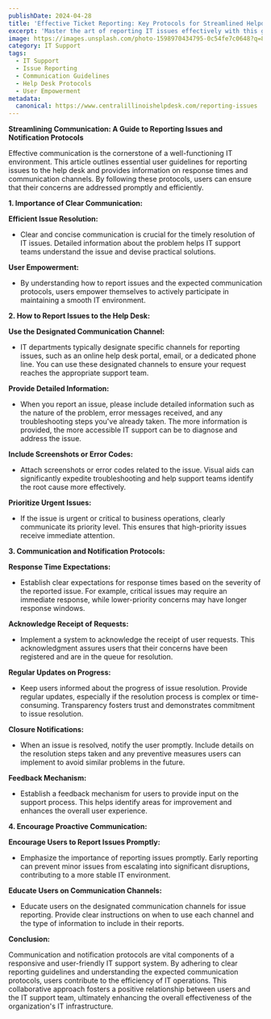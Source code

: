 ```yaml
---
publishDate: 2024-04-28
title: 'Effective Ticket Reporting: Key Protocols for Streamlined Helpdesk Support'
excerpt: 'Master the art of reporting IT issues effectively with this guide, outlining crucial reporting guidelines and communication protocols. Learn how to ensure swift responses and efficient problem resolution in any IT environment.'
image: https://images.unsplash.com/photo-1598970434795-0c54fe7c0648?q=80&w=2370&auto=format&fit=crop&ixlib=rb-4.0.3&ixid=M3wxMjA3fDB8MHxwaG90by1wYWdlfHx8fGVufDB8fHx8fA%3D%3D
category: IT Support
tags:
  - IT Support
  - Issue Reporting
  - Communication Guidelines
  - Help Desk Protocols
  - User Empowerment
metadata:
  canonical: https://www.centralillinoishelpdesk.com/reporting-issues
---
```


**Streamlining Communication: A Guide to Reporting Issues and Notification Protocols**

Effective communication is the cornerstone of a well-functioning IT environment. This article outlines essential user guidelines for reporting issues to the help desk and provides information on response times and communication channels. By following these protocols, users can ensure that their concerns are addressed promptly and efficiently.

**1. Importance of Clear Communication:**

**Efficient Issue Resolution:**

- Clear and concise communication is crucial for the timely resolution of IT issues. Detailed information about the problem helps IT support teams understand the issue and devise practical solutions.

**User Empowerment:**

- By understanding how to report issues and the expected communication protocols, users empower themselves to actively participate in maintaining a smooth IT environment.

**2. How to Report Issues to the Help Desk:**

**Use the Designated Communication Channel:**

- IT departments typically designate specific channels for reporting issues, such as an online help desk portal, email, or a dedicated phone line. You can use these designated channels to ensure your request reaches the appropriate support team.

**Provide Detailed Information:**

- When you report an issue, please include detailed information such as the nature of the problem, error messages received, and any troubleshooting steps you've already taken. The more information is provided, the more accessible IT support can be to diagnose and address the issue.

**Include Screenshots or Error Codes:**

- Attach screenshots or error codes related to the issue. Visual aids can significantly expedite troubleshooting and help support teams identify the root cause more effectively.

**Prioritize Urgent Issues:**

- If the issue is urgent or critical to business operations, clearly communicate its priority level. This ensures that high-priority issues receive immediate attention.

**3. Communication and Notification Protocols:**

**Response Time Expectations:**

- Establish clear expectations for response times based on the severity of the reported issue. For example, critical issues may require an immediate response, while lower-priority concerns may have longer response windows.

**Acknowledge Receipt of Requests:**

- Implement a system to acknowledge the receipt of user requests. This acknowledgment assures users that their concerns have been registered and are in the queue for resolution.

**Regular Updates on Progress:**

- Keep users informed about the progress of issue resolution. Provide regular updates, especially if the resolution process is complex or time-consuming. Transparency fosters trust and demonstrates commitment to issue resolution.

**Closure Notifications:**

- When an issue is resolved, notify the user promptly. Include details on the resolution steps taken and any preventive measures users can implement to avoid similar problems in the future.

**Feedback Mechanism:**

- Establish a feedback mechanism for users to provide input on the support process. This helps identify areas for improvement and enhances the overall user experience.

**4. Encourage Proactive Communication:**

**Encourage Users to Report Issues Promptly:**

- Emphasize the importance of reporting issues promptly. Early reporting can prevent minor issues from escalating into significant disruptions, contributing to a more stable IT environment.

**Educate Users on Communication Channels:**

- Educate users on the designated communication channels for issue reporting. Provide clear instructions on when to use each channel and the type of information to include in their reports.

**Conclusion:**

Communication and notification protocols are vital components of a responsive and user-friendly IT support system. By adhering to clear reporting guidelines and understanding the expected communication protocols, users contribute to the efficiency of IT operations. This collaborative approach fosters a positive relationship between users and the IT support team, ultimately enhancing the overall effectiveness of the organization's IT infrastructure.
